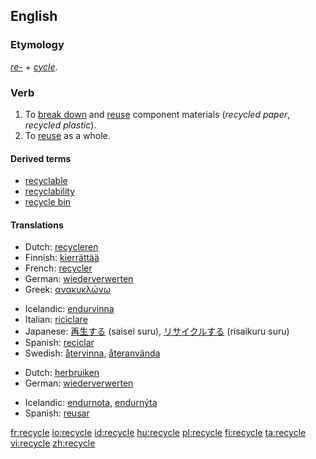 ==English==

===Etymology===
''[[re-]]'' + ''[[cycle]]''.

===Verb===
{{wikipedia|Recycling}}
{{en-verb|recycl|es}}

# To [[break down]] and [[reuse]] component materials (''recycled paper'', ''recycled plastic'').
# To [[reuse]] as a whole.

====Derived terms====
* [[recyclable]]
* [[recyclability]]
* [[recycle bin]]

====Translations====
{{trans-top|to break down and reuse component materials}}
* Dutch: [[recycleren]]
* Finnish: [[kierrättää]]
* French: [[recycler]]
* German: [[wiederverwerten]]
* Greek: [[ανακυκλώνω]]
{{trans-mid}}
* Icelandic: [[endurvinna]]
* Italian: [[riciclare]]
* Japanese: [[再生する]] (saisei suru), [[リサイクルする]] (risaikuru suru)
* Spanish: [[reciclar]]
* Swedish: [[återvinna]], [[återanvända]]
{{trans-bottom}}

{{trans-top|to reuse as a whole}}
* Dutch: [[herbruiken]]
* German: [[wiederverwerten]]
{{trans-mid}}
* Icelandic: [[endurnota]], [[endurnýta]]
* Spanish: [[reusar]]
{{trans-bottom}}

[[fr:recycle]]
[[io:recycle]]
[[id:recycle]]
[[hu:recycle]]
[[pl:recycle]]
[[fi:recycle]]
[[ta:recycle]]
[[vi:recycle]]
[[zh:recycle]]